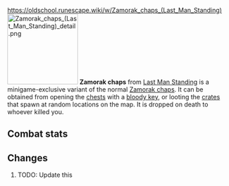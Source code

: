 https://oldschool.runescape.wiki/w/Zamorak_chaps_(Last_Man_Standing)
{{Infobox Item
|name = Zamorak chaps
|image = [[File:Zamorak chaps (Last Man Standing).png]]
|release = [[4 August]] [[2016]]
|update = Last Man Standing Beta and Splashing Restrictions  # TODO: Update this
|members = No
|quest = No
|tradeable = No
|placeholder = No
|equipable = Yes
|stackable = No
|noteable = Yes
|options = Wear, Drop
|examine = Zamorak blessed dragonhide chaps.
|value = 10
|alchable = No
|weight = 5.0
|id = 27181
}}
[[File:Zamorak chaps (Last Man Standing) detail.png|160px|left]]
'''Zamorak chaps''' from [[Last Man Standing]] is a minigame-exclusive variant of the normal [[Zamorak chaps]]. It can be obtained from opening the [[Chest (Last Man Standing)|chests]] with a [[bloody key]], or looting the [[Crate (Last Man Standing)|crates]] that spawn at random locations on the map. It is dropped on death to whoever killed you.

==Combat stats==
{{Infobox Bonuses
|astab = 0
|aslash = 0
|acrush = 0
|amagic = -10
|arange = 17
|dstab = 31
|dslash = 25
|dcrush = 33
|dmagic = 28
|drange = 31
|str = 0
|rstr = 0
|mdmg = 0
|prayer = 1
|slot = legs
|image = [[File:Zamorak chaps (Last Man Standing) equipped male.png|160px]]
|altimage = [[File:Zamorak chaps (Last Man Standing) equipped female.png|160px]]
}}

==Changes==
# TODO: Update this
{{Subject changes header}}
{{Subject changes
|date = 4 August 2016
|update = Last Man Standing
|change = The item was made fully available with the release of Last Man Standing.
}}
{{Subject changes footer}}

{{Last Man Standing In-game Items}}